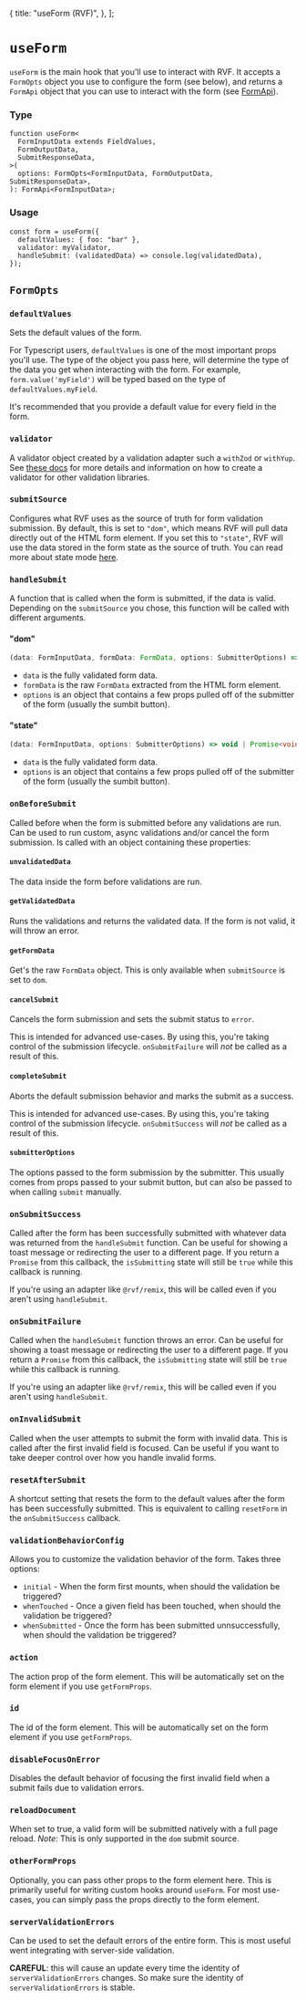   {
    title: "useForm (RVF)",
  },
];

# `useForm`

`useForm` is the main hook that you'll use to interact with RVF.
It accepts a `FormOpts` object you use to configure the form (see below),
and returns a `FormApi` object that you can use to interact with the form (see [FormApi](/reference/form-api)).

### Type

```tsx
function useForm<
  FormInputData extends FieldValues,
  FormOutputData,
  SubmitResponseData,
>(
  options: FormOpts<FormInputData, FormOutputData, SubmitResponseData>,
): FormApi<FormInputData>;
```

### Usage

```tsx
const form = useForm({
  defaultValues: { foo: "bar" },
  validator: myValidator,
  handleSubmit: (validatedData) => console.log(validatedData),
});
```

## `FormOpts`

### `defaultValues`

Sets the default values of the form.

For Typescript users, `defaultValues` is one of the most important props you'll use.
The type of the object you pass here, will determine the type of the data you get
when interacting with the form. For example, `form.value('myField')` will be typed based on
the type of `defaultValues.myField`.

It's recommended that you provide a default value for every field in the form.

### `validator`

A validator object created by a validation adapter such a `withZod` or `withYup`.
See [these docs](https://rvf-js.io/validation-library-support) for more details
and information on how to create a validator for other validation libraries.

### `submitSource`

Configures what RVF uses as the source of truth for form validation submission.
By default, this is set to `"dom"`, which means RVF will pull data directly out of the HTML form element.
If you set this to `"state"`, RVF will use the data stored in the form state as the source of truth.
You can read more about state mode [here](/state-mode).

### `handleSubmit`

A function that is called when the form is submitted, if the data is valid.
Depending on the `submitSource` you chose, this function will be called with different arguments.

#### "dom"

```ts
(data: FormInputData, formData: FormData, options: SubmitterOptions) => void | Promise<void>
```

- `data` is the fully validated form data.
- `formData` is the raw `FormData` extracted from the HTML form element.
- `options` is an object that contains a few props pulled off of the submitter of the form (usually the sumbit button).

#### "state"

```ts
(data: FormInputData, options: SubmitterOptions) => void | Promise<void>
```

- `data` is the fully validated form data.
- `options` is an object that contains a few props pulled off of the submitter of the form (usually the sumbit button).

### `onBeforeSubmit`

Called before when the form is submitted before any validations are run.
Can be used to run custom, async validations and/or cancel the form submission.
Is called with an object containing these properties:

#### `unvalidatedData`

The data inside the form before validations are run.

#### `getValidatedData`

Runs the validations and returns the validated data.
If the form is not valid, it will throw an error.

#### `getFormData`

Get's the raw `FormData` object.
This is only available when `submitSource` is set to `dom`.

#### `cancelSubmit`

Cancels the form submission and sets the submit status to `error`.

This is intended for advanced use-cases.
By using this, you're taking control of the submission lifecycle.
`onSubmitFailure` will _not_ be called as a result of this.

#### `completeSubmit`

Aborts the default submission behavior and marks the submit as a success.

This is intended for advanced use-cases.
By using this, you're taking control of the submission lifecycle.
`onSubmitSuccess` will _not_ be called as a result of this.

#### `submitterOptions`

The options passed to the form submission by the submitter.
This usually comes from props passed to your submit button,
but can also be passed to when calling `submit` manually.

### `onSubmitSuccess`

Called after the form has been successfully submitted with whatever data was returned from the `handleSubmit` function.
Can be useful for showing a toast message or redirecting the user to a different page.
If you return a `Promise` from this callback, the `isSubmitting` state will still be `true` while this callback is running.

If you're using an adapter like `@rvf/remix`, this will be called even if you aren't using `handleSubmit`.

### `onSubmitFailure`

Called when the `handleSubmit` function throws an error.
Can be useful for showing a toast message or redirecting the user to a different page.
If you return a `Promise` from this callback, the `isSubmitting` state will still be `true` while this callback is running.

If you're using an adapter like `@rvf/remix`, this will be called even if you aren't using `handleSubmit`.

### `onInvalidSubmit`

Called when the user attempts to submit the form with invalid data.
This is called after the first invalid field is focused.
Can be useful if you want to take deeper control over how you handle invalid forms.

### `resetAfterSubmit`

A shortcut setting that resets the form to the default values after the form has been successfully submitted.
This is equivalent to calling `resetForm` in the `onSubmitSuccess` callback.

### `validationBehaviorConfig`

Allows you to customize the validation behavior of the form.
Takes three options:

- `initial` - When the form first mounts, when should the validation be triggered?
- `whenTouched` - Once a given field has been touched, when should the validation be triggered?
- `whenSubmitted` - Once the form has been submitted unnsuccessfully, when should the validation be triggered?

### `action`

The action prop of the form element.
This will be automatically set on the form element if you use `getFormProps`.

### `id`

The id of the form element.
This will be automatically set on the form element if you use `getFormProps`.

### `disableFocusOnError`

Disables the default behavior of focusing the first invalid field when a submit fails due to validation errors.

### `reloadDocument`

When set to true, a valid form will be submitted natively with a full page reload.
_Note_: This is only supported in the `dom` submit source.

### `otherFormProps`

Optionally, you can pass other props to the form element here.
This is primarily useful for writing custom hooks around `useForm`.
For most use-cases, you can simply pass the props directly to the form element.

### `serverValidationErrors`

Can be used to set the default errors of the entire form.
This is most useful went integrating with server-side validation.

**CAREFUL**: this will cause an update every time the identity of `serverValidationErrors` changes.
So make sure the identity of `serverValidationErrors` is stable.
